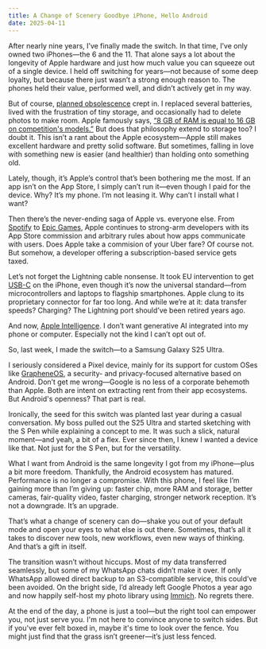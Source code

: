 ```yaml
---
title: A Change of Scenery Goodbye iPhone, Hello Android
date: 2025-04-11
---
```


After nearly nine years, I’ve finally made the switch. In that time, I’ve only owned two iPhones—the 6 and the 11. That alone says a lot about the longevity of Apple hardware and just how much value you can squeeze out of a single device. I held off switching for years—not because of some deep loyalty, but because there just wasn’t a strong enough reason to. The phones held their value, performed well, and didn’t actively get in my way.

But of course, [planned obsolescence](https://en.wikipedia.org/wiki/Planned_obsolescence) crept in. I replaced several batteries, lived with the frustration of tiny storage, and occasionally had to delete photos to make room. Apple famously says, [“8 GB of RAM is equal to 16 GB on competition's models.”](https://www.macrumors.com/2023/11/08/8gb-ram-m3-macbook-pro-like-16-gb-pc/) But does that philosophy extend to storage too? I doubt it. This isn’t a rant about the Apple ecosystem—Apple still makes excellent hardware and pretty solid software. But sometimes, falling in love with something new is easier (and healthier) than holding onto something old.

Lately, though, it’s Apple’s control that’s been bothering me the most. If an app isn’t on the App Store, I simply can’t run it—even though I paid for the device. Why? It’s my phone. I’m not leasing it. Why can’t I install what I want?

Then there’s the never-ending saga of Apple vs. everyone else. From [Spotify](https://www.wired.com/story/apple-spotify-2-billion-fine-eu/) to [Epic Games](https://www.theguardian.com/technology/2024/mar/17/epic-games-vs-apple-vs-google-australia-lawsuits-alleged-market-power), Apple continues to strong-arm developers with its App Store commission and arbitrary rules about how apps communicate with users. Does Apple take a commision of your Uber fare? Of course not. But somehow, a developer offering a subscription-based service gets taxed.

Let’s not forget the Lightning cable nonsense. It took EU intervention to get [USB-C](https://commission.europa.eu/news/eu-common-charger-rules-power-all-your-devices-single-charger-2024-12-28_en) on the iPhone, even though it’s now the universal standard—from microcontrollers and laptops to flagship smartphones. Apple clung to its proprietary connector for far too long. And while we’re at it: data transfer speeds? Charging? The Lightning port should’ve been retired years ago.

And now, [Apple Intelligence](https://www.apple.com/apple-intelligence/). I don’t want generative AI integrated into my phone or computer. Especially not the kind I can’t opt out of.

So, last week, I made the switch—to a Samsung Galaxy S25 Ultra.

I seriously considered a Pixel device, mainly for its support for custom OSes like [GrapheneOS](https://grapheneos.org/), a security- and privacy-focused alternative based on Android. Don’t get me wrong—Google is no less of a corporate behemoth than Apple. Both are intent on extracting rent from their app ecosystems. But Android's openness? That part is real.

Ironically, the seed for this switch was planted last year during a casual conversation. My boss pulled out the S25 Ultra and started sketching with the S Pen while explaining a concept to me. It was such a slick, natural moment—and yeah, a bit of a flex. Ever since then, I knew I wanted a device like that. Not just for the S Pen, but for the versatility.

What I want from Android is the same longevity I got from my iPhone—plus a bit more freedom. Thankfully, the Android ecosystem has matured. Performance is no longer a compromise. With this phone, I feel like I’m gaining more than I’m giving up: faster chip, more RAM and storage, better cameras, fair-quality video, faster charging, stronger network reception. It’s not a downgrade. It’s an upgrade.

That’s what a change of scenery can do—shake you out of your default mode and open your eyes to what else is out there. Sometimes, that’s all it takes to discover new tools, new workflows, even new ways of thinking. And that’s a gift in itself.

The transition wasn’t without hiccups. Most of my data transferred seamlessly, but some of my WhatsApp chats didn’t make it over. If only WhatsApp allowed direct backup to an S3-compatible service, this could’ve been avoided. On the bright side, I’d already left Google Photos a year ago and now happily self-host my photo library using [Immich](https://immich.app/). No regrets there.

At the end of the day, a phone is just a tool—but the right tool can empower you, not just serve you. I'm not here to convince anyone to switch sides. But if you've ever felt boxed in, maybe it's time to look over the fence. You might just find that the grass isn’t greener—it’s just less fenced.
